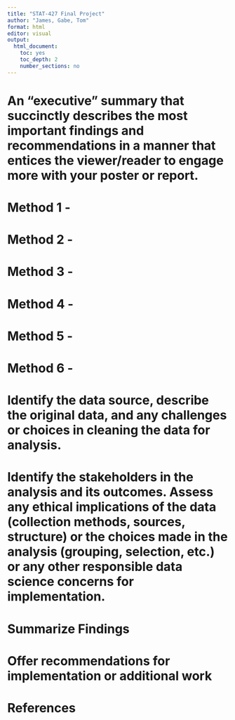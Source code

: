 ```yaml
---
title: "STAT-427 Final Project"
author: "James, Gabe, Tom"
format: html
editor: visual
output:
  html_document: 
    toc: yes
    toc_depth: 2
    number_sections: no
---
```


## 

# An "executive" summary that succinctly describes the most important findings and recommendations in a manner that entices the viewer/reader to engage more with your poster or report.

# Method 1 -

# Method 2 -

# Method 3 -

# Method 4 -

# Method 5 -

# Method 6 -

# Identify the data source, describe the original data, and any challenges or choices in cleaning the data for analysis.

# Identify the stakeholders in the analysis and its outcomes. Assess any ethical implications of the data (collection methods, sources, structure) or the choices made in the analysis (grouping, selection, etc.) or any other responsible data science concerns for implementation.

# Summarize Findings

# Offer recommendations for implementation or additional work

# References
